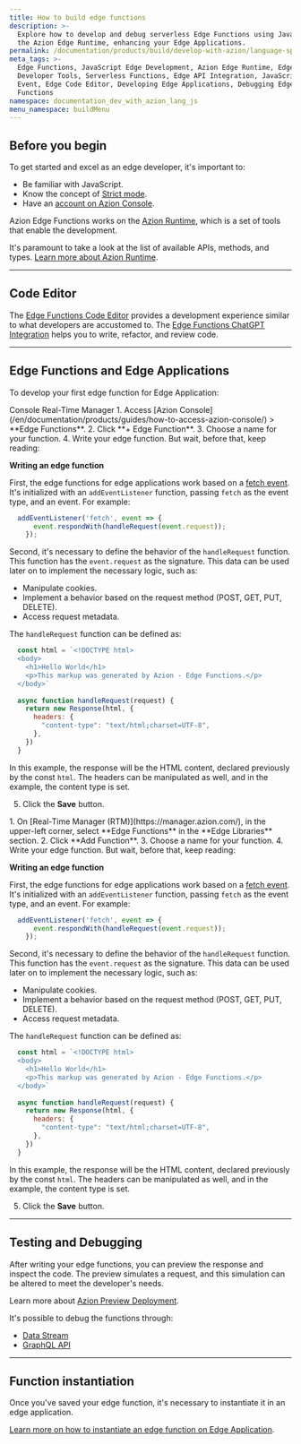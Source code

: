 ```yaml
---
title: How to build edge functions
description: >-
  Explore how to develop and debug serverless Edge Functions using JavaScript on
  the Azion Edge Runtime, enhancing your Edge Applications.
permalink: /documentation/products/build/develop-with-azion/language-specific/javascript/
meta_tags: >-
  Edge Functions, JavaScript Edge Development, Azion Edge Runtime, Edge
  Developer Tools, Serverless Functions, Edge API Integration, JavaScript Fetch
  Event, Edge Code Editor, Developing Edge Applications, Debugging Edge
  Functions
namespace: documentation_dev_with_azion_lang_js
menu_namespace: buildMenu
---
```



## Before you begin

To get started and excel as an edge developer, it's important to:

- Be familiar with JavaScript.
- Know the concept of [Strict mode](https://developer.mozilla.org/en-US/docs/Web/JavaScript/Reference/Strict_mode).
- Have an [account on Azion Console](/en/documentation/products/accounts/creating-account/).

Azion Edge Functions works on the [Azion Runtime](/en/documentation/runtime/overview/), which is a set of tools that enable the development.

It's paramount to take a look at the list of available APIs, methods, and types. [Learn more about Azion Runtime](/en/documentation/runtime/overview/).

---

## Code Editor

The [Edge Functions Code Editor](/en/documentation/products/edge-application/edge-functions/runtime-api/code-editor/) provides a development experience similar to what developers are accustomed to. The [Edge Functions ChatGPT Integration](/en/documentation/products/edge-application/edge-functions/runtime-api/ai-integration/) helps you to write, refactor, and review code.

---

## Edge Functions and Edge Applications

To develop your first edge function for Edge Application:

<Tabs client:visible>
    <Fragment slot="tab.console">Console</Fragment>
    <Fragment slot="tab.rtm">Real-Time Manager</Fragment>

<Fragment slot="panel.console">
1. Access [Azion Console](/en/documentation/products/guides/how-to-access-azion-console/) > **Edge Functions**.
2. Click **+ Edge Function**.
3. Choose a name for your function.
4. Write your edge function. But wait, before that, keep reading:

**Writing an edge function**

First, the edge functions for edge applications work based on a [fetch event](/en/documentation/products/edge-application/edge-functions/runtime-apis/javascript/fetch/). It's initialized with an `addEventListener` function, passing `fetch` as the event type, and an event. For example:

```javascript
  addEventListener('fetch', event => {
      event.respondWith(handleRequest(event.request));
    });
```

Second, it's necessary to define the behavior of the `handleRequest` function. This function has the `event.request` as the signature. This data can be used later on to implement the necessary logic, such as:

- Manipulate cookies.
- Implement a behavior based on the request method (POST, GET, PUT, DELETE).
- Access request metadata.

The `handleRequest` function can be defined as:

```javascript
  const html = `<!DOCTYPE html>
  <body>
    <h1>Hello World</h1>
    <p>This markup was generated by Azion - Edge Functions.</p>
  </body>`
  
  async function handleRequest(request) {
    return new Response(html, {
      headers: {
        "content-type": "text/html;charset=UTF-8",
      },
    })
  }
```

In this example, the response will be the HTML content, declared previously by the const `html`. The headers can be manipulated as well, and in the example, the content type is set.

5. Click the **Save** button.
</Fragment>

<Fragment slot="panel.rtm">
1. On [Real-Time Manager (RTM)](https://manager.azion.com/), in the upper-left corner, select **Edge Functions** in the **Edge Libraries** section.
2. Click **Add Function**.
3. Choose a name for your function.
4. Write your edge function. But wait, before that, keep reading:

**Writing an edge function**

First, the edge functions for edge applications work based on a [fetch event](/en/documentation/products/edge-application/edge-functions/runtime-apis/javascript/fetch/). It's initialized with an `addEventListener` function, passing `fetch` as the event type, and an event. For example:

```javascript
  addEventListener('fetch', event => {
      event.respondWith(handleRequest(event.request));
    });
```

Second, it's necessary to define the behavior of the `handleRequest` function. This function has the `event.request` as the signature. This data can be used later on to implement the necessary logic, such as:

- Manipulate cookies.
- Implement a behavior based on the request method (POST, GET, PUT, DELETE).
- Access request metadata.

The `handleRequest` function can be defined as:

```javascript
  const html = `<!DOCTYPE html>
  <body>
    <h1>Hello World</h1>
    <p>This markup was generated by Azion - Edge Functions.</p>
  </body>`
  
  async function handleRequest(request) {
    return new Response(html, {
      headers: {
        "content-type": "text/html;charset=UTF-8",
      },
    })
  }
```

In this example, the response will be the HTML content, declared previously by the const `html`. The headers can be manipulated as well, and in the example, the content type is set.

5. Click the **Save** button.
</Fragment>

</Tabs>

---

## Testing and Debugging

After writing your edge functions, you can preview the response and inspect the code. The preview simulates a request, and this simulation can be altered to meet the developer's needs.

Learn more about [Azion Preview Deployment](/en/documentation/products/edge-application/edge-functions/runtime-api/preview-deployment/).

It's possible to debug the functions through:

- [Data Stream](/en/documentation/products/guides/debugging-functions-data-stream/)
- [GraphQL API](/en/documentation/products/guides/debugging-functions-graphql/)

---

## Function instantiation

Once you've saved your edge function, it's necessary to instantiate it in an edge application.

[Learn more on how to instantiate an edge function on Edge Application](/en/documentation/products/build/edge-application/edge-functions-instances/).

